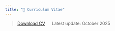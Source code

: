 ```yaml
---
title: "📜 Curriculum Vitae"
---
```


> [Download CV](/assets/CV_Yiwen Zhang.pdf) &emsp; Latest update: October 2025
